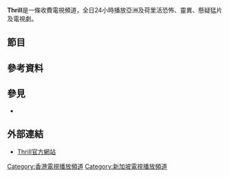 {{頻道資訊
| 頻道名稱         = Thrill
| 頻道圖片檔案     = Thrill logo.jpg
| 頻道圖片尺寸     = 200px
| 頻道圖片名稱     = 
| 所屬國家         = 
| 所屬國家或地區   = 
| 總部所在         = 
| 播放地區         = 
| 成立日期         = 
| 試播日期         = 
| 開播日期         = 2010年4月28日<ref>[http://www.starhub.com/about-us/newsroom/2010/march/31032010_starhubtvtooffernewcontentandnewchannelgroupings.html {{lang|en|StarHub TV To Offer New Content And New Channel Groupings}}]</ref>
| 停播日期         = 
| 頻道語言         = 
| 頻道呼號         = 
| 頻道類別         = 
| 視頻格式         = 
| 收視率           = 
| 收視率調查時間   = 
| 收視率資料來源   = 
| 頻道口號         = 
| 擁有者           = [[天映娛樂|天映娛樂]]
| 持股者           = 
| 前頻道名稱       = 
| 被取代名稱       = 
| 前頻道呼號       = 
| 被取代呼號       = 
| 集團同類頻道     = 
| 重播服務頻道     = 
| 頻道官方網站     = http://www.thrill-tv.com/
| 備註           =
| 有線電視供應商01 = [[香港有線電視|香港有線電視]]
| 有線電視頻道數01 = 219頻道
| 有線電視供應商02 = [[新加坡電視頻道列表|Starhub TV]]
| 有線電視頻道數02 = 618頻道
| 寬頻電視供應商01 = [[now_TV|now TV]]
| 寬頻電視頻道數01 = 125頻道
| 寬頻電視供應商02 = [[新加坡電視頻道列表|Singtel TV]]
| 寬頻電視頻道數02 = 415頻道（播放節目頻道）<br/>416頻道（自選點播服務）
| 寬頻電視供應商03      = [[香港|香港]][[myTV_SUPER|myTV SUPER]]
| 寬頻電視頻道數03     = 202頻道
}}
'''Thrill'''是一條收費電視頻道，全日24小時播放亞洲及荷里活恐怖、靈異、懸疑猛片及電視劇。

==節目==

==參考資料==
{{reflist}}

==參見==
*{{link-en|Kix|Kix (Asian TV channel)}}

==外部連結==
*[http://www.thrill-tv.com/ Thrill官方網站]{{Wayback|url=http://www.thrill-tv.com/ |date=20140708045531 }}{{en}}

[[Category:香港電視播放頻道|Category:香港電視播放頻道]]
[[Category:新加坡電視播放頻道|Category:新加坡電視播放頻道]]